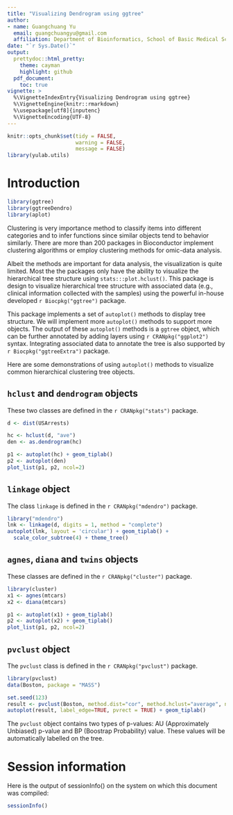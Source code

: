 ```yaml
---
title: "Visualizing Dendrogram using ggtree"
author: 
- name: Guangchuang Yu
  email: guangchuangyu@gmail.com
  affiliation: Department of Bioinformatics, School of Basic Medical Sciences, Southern Medical University
date: "`r Sys.Date()`"
output:
  prettydoc::html_pretty:
    theme: cayman
    highlight: github
  pdf_document:
    toc: true
vignette: >
  %\VignetteIndexEntry{Visualizing Dendrogram using ggtree}
  %\VignetteEngine{knitr::rmarkdown}
  %\usepackage[utf8]{inputenc}
  %\VignetteEncoding{UTF-8}
---
```


```r
knitr::opts_chunk$set(tidy = FALSE,
                      warning = FALSE,
                      message = FALSE)
library(yulab.utils)                      
```

# Introduction

```r
library(ggtree)
library(ggtreeDendro)
library(aplot)
```

Clustering is very importance method to classify items into different categories and to infer functions since similar objects tend to behavior similarly. There are more than 200 packages in Bioconductor implement clustering algorithms or employ clustering methods for omic-data analysis. 

Albeit the methods are important for data analysis, the visualization is quite limited. Most the the packages only have the ability to visualize the hierarchical tree structure using `stats:::plot.hclust()`. This package is design to visualize hierarchical tree structure with associated data (e.g., clinical information collected with the samples) using the powerful in-house developed `r Biocpkg("ggtree")` package. 

This package implements a set of `autoplot()` methods to display tree structure. We will implement more `autoplot()` methods to support more objects. The output of these `autoplot()` methods is a `ggtree` object, which can be further annotated by adding layers using `r CRANpkg("ggplot2")` syntax. Integrating associated data to annotate the tree is also supported by `r Biocpkg("ggtreeExtra")` package.

Here are some demonstrations of using `autoplot()` methods to visualize common hierarchical clustering tree objects.

## `hclust` and `dendrogram` objects

These two classes are defined in the `r CRANpkg("stats")` package.

```r
d <- dist(USArrests)

hc <- hclust(d, "ave")
den <- as.dendrogram(hc)

p1 <- autoplot(hc) + geom_tiplab()
p2 <- autoplot(den)
plot_list(p1, p2, ncol=2)
```


## `linkage` object

The class `linkage` is defined in the `r CRANpkg("mdendro")` package.

```r
library("mdendro")
lnk <- linkage(d, digits = 1, method = "complete")
autoplot(lnk, layout = 'circular') + geom_tiplab() + 
  scale_color_subtree(4) + theme_tree()
```

## `agnes`, `diana` and `twins` objects

These classes are defined in the `r CRANpkg("cluster")` package.

```r
library(cluster)
x1 <- agnes(mtcars)
x2 <- diana(mtcars)

p1 <- autoplot(x1) + geom_tiplab()
p2 <- autoplot(x2) + geom_tiplab()
plot_list(p1, p2, ncol=2)
```


## `pvclust` object

The `pvclust` class is defined in the `r CRANpkg("pvclust")` package.


```r
library(pvclust)
data(Boston, package = "MASS")

set.seed(123)
result <- pvclust(Boston, method.dist="cor", method.hclust="average", nboot=1000, parallel=TRUE)
autoplot(result, label_edge=TRUE, pvrect = TRUE) + geom_tiplab()
```

The `pvclust` object contains two types of p-values: AU (Approximately Unbiased) p-value and BP (Boostrap Probability) value. These values will be automatically labelled on the tree.


# Session information

Here is the output of sessionInfo() on the system on which this document was compiled:

```r
sessionInfo()
```
